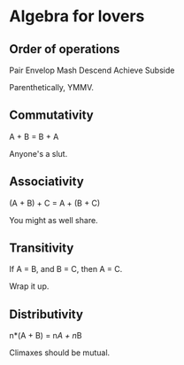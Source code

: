 # Algebra for lovers

## Order of operations
Pair
Envelop
Mash
Descend 
Achieve
Subside

Parenthetically, YMMV.

## Commutativity

A + B = B + A

Anyone's a slut.

## Associativity

(A + B) + C = A + (B + C)

You might as well share.

## Transitivity

If A = B,
and B = C,
then A = C.

Wrap it up.

## Distributivity

n*(A + B) = n*A + n*B

Climaxes should be mutual.









